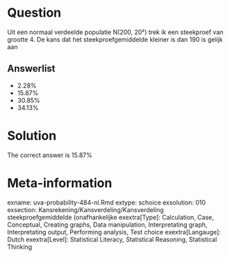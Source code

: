 Question
========

Uit een normaal verdeelde populatie N(200, 20²) trek ik een steekproef van grootte 4. De kans dat het steekproefgemiddelde kleiner is dan 190 is gelijk aan 

Answerlist
----------
* 2.28%
* 15.87%
* 30.85%
* 34.13%

Solution
========

The correct answer is  15.87% 

Meta-information
================
exname: uva-probability-484-nl.Rmd 
extype: schoice 
exsolution: 010 
exsection: Kansrekening/Kansverdeling/Kansverdeling steekproefgemiddelde (onafhankelijke
exextra[Type]: Calculation, Case, Conceptual, Creating graphs, Data manipulation, Interpretating graph, Interpretating output, Performing analysis, Test choice 
exextra[Langauge]: Dutch 
exextra[Level]: Statistical Literacy, Statistical Reasoning, Statistical Thinking 
